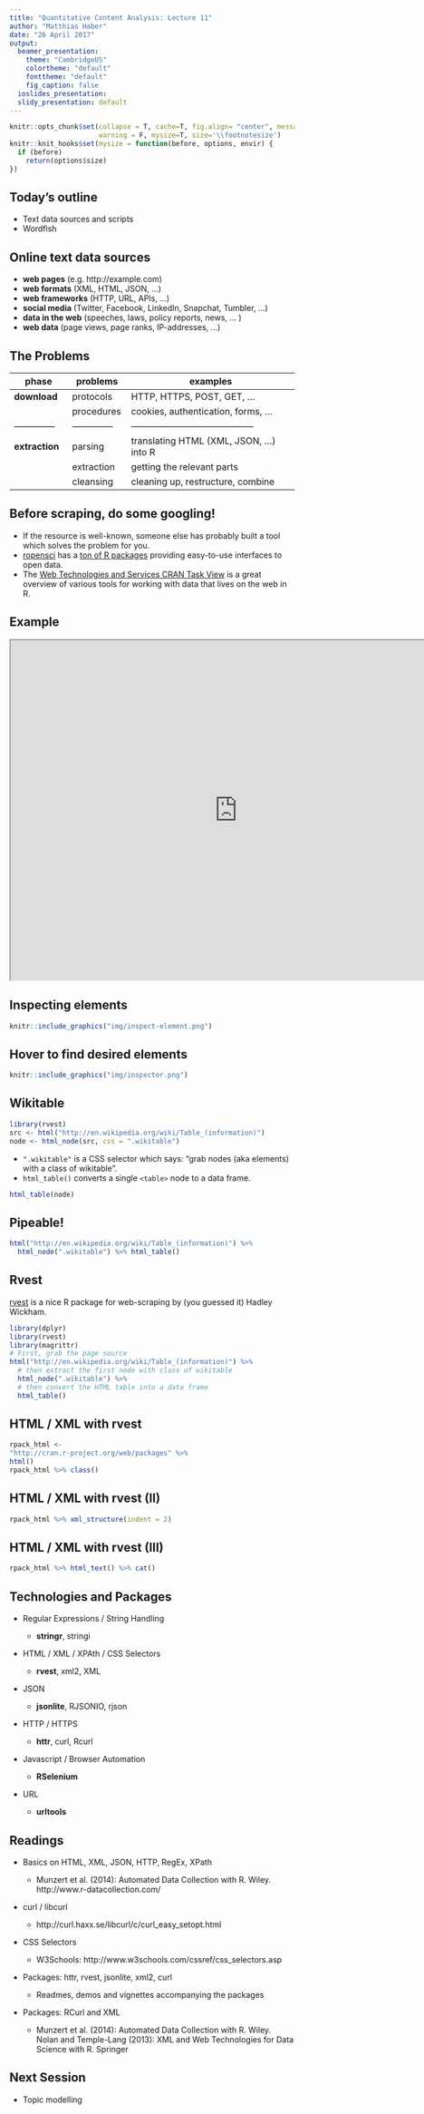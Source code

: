 ```yaml
---
title: "Quantitative Content Analysis: Lecture 11"
author: "Matthias Haber"
date: "26 April 2017"
output:
  beamer_presentation:
    theme: "CambridgeUS"
    colortheme: "default"
    fonttheme: "default"
    fig_caption: false
  ioslides_presentation:
  slidy_presentation: default
---
```


```r
knitr::opts_chunk$set(collapse = T, cache=T, fig.align= "center", message = F,
                      warning = F, mysize=T, size='\\footnotesize')
knitr::knit_hooks$set(mysize = function(before, options, envir) {
  if (before) 
    return(options$size)
})
```

## Today's outline

- Text data sources and scripts
- Wordfish

## Online text data sources

- **web pages** (e.g. http://example.com)
- **web formats** (XML, HTML, JSON, ...)
- **web frameworks** (HTTP, URL, APIs, ...)
- **social media** (Twitter, Facebook, LinkedIn, Snapchat, Tumbler, ...)
- **data in the web** (speeches, laws, policy reports, news, ... )
- **web data** (page views, page ranks, IP-addresses, ...)

## The Problems

**phase**     | **problems** | **examples**
--------------|--------------|----------------------------------------
**download**  | protocols    | HTTP, HTTPS, POST, GET, ... 
&nbsp;        | procedures   | cookies, authentication, forms, ...
--------------|--------------|-----------------------------------------
**extraction**| parsing      | translating HTML (XML, JSON, ...) into R
&nbsp;        | extraction   | getting the relevant parts
&nbsp;        | cleansing    | cleaning up, restructure, combine


## Before scraping, do some googling!

- If the resource is well-known, someone else has probably built a tool which solves the problem for you.
- [ropensci](https://ropensci.org/) has a [ton of R packages](https://ropensci.org/packages/) providing easy-to-use interfaces to open data.
- The [Web Technologies and Services CRAN Task View](http://cran.r-project.org/web/views/WebTechnologies.html) is a great overview of various tools for working with data that lives on the web in R.

## Example

<iframe src = "http://en.wikipedia.org/wiki/Table_%28information%29" width = "800px" height = "600px"></iframe>


## Inspecting elements

```r
knitr::include_graphics("img/inspect-element.png")
```  

## Hover to find desired elements

```r
knitr::include_graphics("img/inspector.png")
```  


## Wikitable {.build}

```r
library(rvest)
src <- html("http://en.wikipedia.org/wiki/Table_(information)")
node <- html_node(src, css = ".wikitable")
```

- `".wikitable"` is a CSS selector which says: "grab nodes (aka elements) with a class of wikitable".
- `html_table()` converts a single `<table>` node to a data frame.

```r
html_table(node)
```

## Pipeable! {.build}

```r
html("http://en.wikipedia.org/wiki/Table_(information)") %>%
  html_node(".wikitable") %>% html_table()
```

## Rvest

[rvest](https://github.com/hadley/rvest) is a nice R package for web-scraping by (you guessed it) Hadley Wickham.


```r
library(dplyr)
library(rvest)
library(magrittr)
# First, grab the page source
html("http://en.wikipedia.org/wiki/Table_(information)") %>%
  # then extract the first node with class of wikitable
  html_node(".wikitable") %>% 
  # then convert the HTML table into a data frame
  html_table()
```

## HTML / XML with rvest

```r
rpack_html <-
"http://cran.r-project.org/web/packages" %>%
html()
rpack_html %>% class()
```

## HTML / XML with rvest (II)

```r
rpack_html %>% xml_structure(indent = 2)
```

## HTML / XML with rvest (III)

```r
rpack_html %>% html_text() %>% cat()
```

## Technologies and Packages

- Regular Expressions / String Handling

    + **stringr**, stringi

- HTML / XML / XPAth / CSS Selectors

    + **rvest**, xml2, XML

- JSON

    + **jsonlite**, RJSONIO, rjson

- HTTP / HTTPS

    + **httr**, curl, Rcurl

- Javascript / Browser Automation

    + **RSelenium**

- URL

    + **urltools**

## Readings

- Basics on HTML, XML, JSON, HTTP, RegEx, XPath

    + Munzert et al. (2014): Automated Data Collection with R. Wiley. http://www.r-datacollection.com/

- curl / libcurl

    + http://curl.haxx.se/libcurl/c/curl_easy_setopt.html

- CSS Selectors

    + W3Schools: http://www.w3schools.com/cssref/css_selectors.asp

- Packages: httr, rvest, jsonlite, xml2, curl

    + Readmes, demos and vignettes accompanying the packages

- Packages: RCurl and XML

    + Munzert et al. (2014): Automated Data Collection with R. Wiley. Nolan and Temple-Lang (2013): XML and Web Technologies for Data Science with R. Springer

## Next Session

- Topic modelling